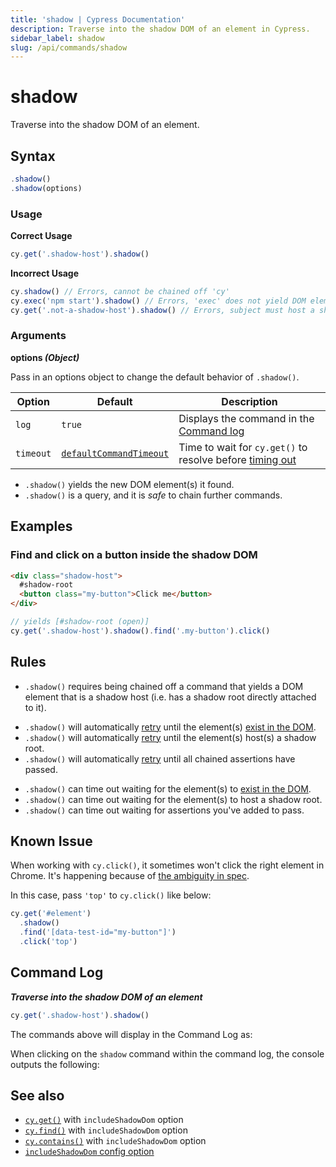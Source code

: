 ```yaml
---
title: 'shadow | Cypress Documentation'
description: Traverse into the shadow DOM of an element in Cypress.
sidebar_label: shadow
slug: /api/commands/shadow
---
```


<ProductHeading product="app" />

# shadow

Traverse into the shadow DOM of an element.

## Syntax

```javascript
.shadow()
.shadow(options)
```

### Usage

<Icon name="check-circle" color="green" /> **Correct Usage**

```javascript
cy.get('.shadow-host').shadow()
```

<Icon name="exclamation-triangle" color="red" /> **Incorrect Usage**

```javascript
cy.shadow() // Errors, cannot be chained off 'cy'
cy.exec('npm start').shadow() // Errors, 'exec' does not yield DOM element
cy.get('.not-a-shadow-host').shadow() // Errors, subject must host a shadow root
```

### Arguments

<Icon name="angle-right" /> **options _(Object)_**

Pass in an options object to change the default behavior of `.shadow()`.

| Option    | Default                                                           | Description                                                                         |
| --------- | ----------------------------------------------------------------- | ----------------------------------------------------------------------------------- |
| `log`     | `true`                                                            | Displays the command in the [Command log](/app/core-concepts/open-mode#Command-Log) |
| `timeout` | [`defaultCommandTimeout`](/app/references/configuration#Timeouts) | Time to wait for `cy.get()` to resolve before [timing out](#Timeouts)               |

<HeaderYields />

- `.shadow()` yields the new DOM element(s) it found.
- `.shadow()` is a query, and it is _safe_ to chain further commands.

## Examples

### Find and click on a button inside the shadow DOM

```html
<div class="shadow-host">
  #shadow-root
  <button class="my-button">Click me</button>
</div>
```

```javascript
// yields [#shadow-root (open)]
cy.get('.shadow-host').shadow().find('.my-button').click()
```

## Rules

<HeaderRequirements />

- `.shadow()` requires being chained off a command that yields a DOM element
  that is a shadow host (i.e. has a shadow root directly attached to it).

<HeaderAssertions />

- `.shadow()` will automatically [retry](/app/core-concepts/retry-ability)
  until the element(s)
  [exist in the DOM](/app/core-concepts/introduction-to-cypress#Implicit-Assertions).
- `.shadow()` will automatically [retry](/app/core-concepts/retry-ability)
  until the element(s) host(s) a shadow root.
- `.shadow()` will automatically [retry](/app/core-concepts/retry-ability)
  until all chained assertions have passed.

<HeaderTimeouts />

- `.shadow()` can time out waiting for the element(s) to
  [exist in the DOM](/app/core-concepts/introduction-to-cypress#Implicit-Assertions).
- `.shadow()` can time out waiting for the element(s) to host a shadow root.
- `.shadow()` can time out waiting for assertions you've added to pass.

## Known Issue

When working with `cy.click()`, it sometimes won't click the right element in
Chrome. It's happening because of
[the ambiguity in spec](https://bugs.chromium.org/p/chromium/issues/detail?id=1188919&q=shadowRoot%20elementFromPoint&can=2).

In this case, pass `'top'` to `cy.click()` like below:

```js
cy.get('#element')
  .shadow()
  .find('[data-test-id="my-button"]')
  .click('top')
```

## Command Log

**_Traverse into the shadow DOM of an element_**

```javascript
cy.get('.shadow-host').shadow()
```

The commands above will display in the Command Log as:

<DocsImage
  src="/img/api/shadow/shadow-command-log.png"
  alt="Command Log shadow"
/>

When clicking on the `shadow` command within the command log, the console
outputs the following:

<DocsImage
  src="/img/api/shadow/shadow-in-console.png"
  alt="console.log shadow"
/>

## See also

- [`cy.get()`](/api/commands/get#Arguments) with `includeShadowDom` option
- [`cy.find()`](/api/commands/find#Arguments) with `includeShadowDom` option
- [`cy.contains()`](/api/commands/contains#Arguments) with `includeShadowDom`
  option
- [`includeShadowDom` config option](/app/references/configuration#Global)
